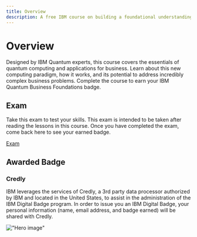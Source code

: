 ```yaml
---
title: Overview
description: A free IBM course on building a foundational understanding of quantum computing, technology, and applications for business.
---
```


# Overview

Designed by IBM Quantum experts, this course covers the essentials of quantum computing and applications for business. Learn about this new computing paradigm, how it works, and its potential to address incredibly complex business problems. Complete the course to earn your IBM Quantum Business Foundations badge.

## Exam

Take this exam to test your skills. This exam is intended to be taken after reading the lessons in this course. Once you have completed the exam, come back here to see your earned badge.

[Exam](/learning/courses/quantum-business-foundations/exam)

## Awarded Badge

### Credly

IBM leverages the services of Credly, a 3rd party data processor authorized by IBM and located in the United States, to assist in the administration of the IBM Digital Badge program. In order to issue you an IBM Digital Badge, your personal information (name, email address, and badge earned) will be shared with Credly.

!["Hero image"](/learning/images/courses/quantum-business-foundations/05B-QBF-3x.avif)
